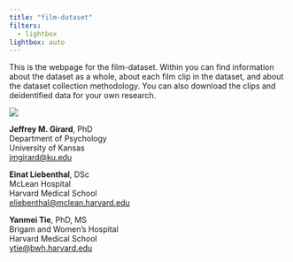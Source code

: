 ```yaml
---
title: "film-dataset"
filters:
  - lightbox
lightbox: auto
---
```


This is the webpage for the film-dataset. Within you can find information about the dataset as a whole, about each film clip in the dataset, and about the dataset collection methodology. You can also download the clips and deidentified data for your own research.

![](./img/screenshot_collage.jpg)

**Jeffrey M. Girard**, PhD<br />
Department of Psychology<br />
University of Kansas<br />
<jmgirard@ku.edu>

**Einat Liebenthal**, DSc<br />
McLean Hospital<br />
Harvard Medical School<br />
<eliebenthal@mclean.harvard.edu>

**Yanmei Tie**, PhD, MS<br />
Brigam and Women's Hospital<br />
Harvard Medical School<br />
<ytie@bwh.harvard.edu>
